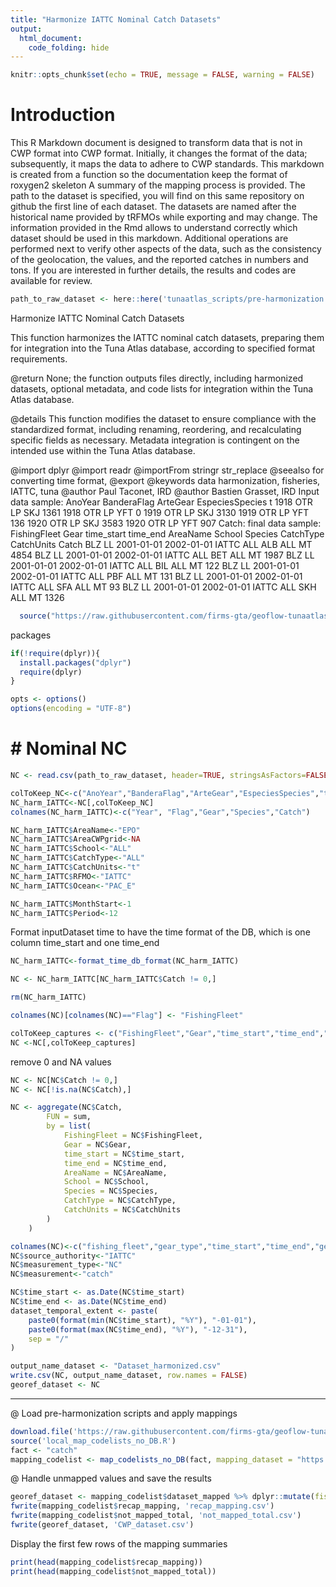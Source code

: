 ```yaml
---
title: "Harmonize IATTC Nominal Catch Datasets"
output: 
  html_document: 
    code_folding: hide
---
```

```r
knitr::opts_chunk$set(echo = TRUE, message = FALSE, warning = FALSE)
```

# Introduction

This R Markdown document is designed to transform data that is not in CWP format into CWP format.
Initially, it changes the format of the data; subsequently, it maps the data to adhere to CWP standards.
This markdown is created from a function so the documentation keep the format of roxygen2 skeleton
A summary of the mapping process is provided. The path to the dataset is specified, you will find on this same repository on github the first line of each dataset. The datasets are named after the historical name provided by tRFMOs while exporting and may change. The information provided in the Rmd allows to understand correctly which dataset should be used in this markdown.
Additional operations are performed next to verify other aspects of the data, such as the consistency of the geolocation, the values, and the reported catches in numbers and tons.
If you are interested in further details, the results and codes are available for review.

```r
path_to_raw_dataset <- here::here('tunaatlas_scripts/pre-harmonization', 'iattc', 'nominal', 'data', 'CatchFlagGear.csv')
```

Harmonize IATTC Nominal Catch Datasets

This function harmonizes the IATTC nominal catch datasets,
preparing them for integration into the Tuna Atlas database, according to specified format requirements.


@return None; the function outputs files directly, including harmonized datasets,
        optional metadata, and code lists for integration within the Tuna Atlas database.

@details This function modifies the dataset to ensure compliance with the standardized
         format, including renaming, reordering, and recalculating specific fields as necessary.
         Metadata integration is contingent on the intended use within the Tuna Atlas database.

@import dplyr
@import readr
@importFrom stringr str_replace
@seealso \code{\link{format_time_db_format}} for converting time format,
@export
@keywords data harmonization, fisheries, IATTC, tuna
@author Paul Taconet, IRD \email{paul.taconet@ird.fr}
@author Bastien Grasset, IRD \email{bastien.grasset@ird.fr}
Input data sample:
AnoYear BanderaFlag ArteGear EspeciesSpecies    t
1918         OTR       LP             SKJ 1361
1918         OTR       LP             YFT    0
1919         OTR       LP             SKJ 3130
1919         OTR       LP             YFT  136
1920         OTR       LP             SKJ 3583
1920         OTR       LP             YFT  907
Catch: final data sample:
FishingFleet Gear time_start   time_end AreaName School Species CatchType CatchUnits Catch
BLZ   LL 2001-01-01 2002-01-01    IATTC    ALL     ALB       ALL         MT  4854
BLZ   LL 2001-01-01 2002-01-01    IATTC    ALL     BET       ALL         MT  1987
BLZ   LL 2001-01-01 2002-01-01    IATTC    ALL     BIL       ALL         MT   122
BLZ   LL 2001-01-01 2002-01-01    IATTC    ALL     PBF       ALL         MT   131
BLZ   LL 2001-01-01 2002-01-01    IATTC    ALL     SFA       ALL         MT    93
BLZ   LL 2001-01-01 2002-01-01    IATTC    ALL     SKH       ALL         MT  1326

```r
  source("https://raw.githubusercontent.com/firms-gta/geoflow-tunaatlas/master/sardara_functions/format_time_db_format.R")
```

packages

```r
if(!require(dplyr)){
  install.packages("dplyr")
  require(dplyr)
}
```


```r
opts <- options()
options(encoding = "UTF-8")
```

# # Nominal NC

```r
NC <- read.csv(path_to_raw_dataset, header=TRUE, stringsAsFactors=FALSE, strip.white=TRUE)

colToKeep_NC<-c("AnoYear","BanderaFlag","ArteGear","EspeciesSpecies","t")
NC_harm_IATTC<-NC[,colToKeep_NC]
colnames(NC_harm_IATTC)<-c("Year", "Flag","Gear","Species","Catch")

NC_harm_IATTC$AreaName<-"EPO"
NC_harm_IATTC$AreaCWPgrid<-NA
NC_harm_IATTC$School<-"ALL"
NC_harm_IATTC$CatchType<-"ALL"
NC_harm_IATTC$CatchUnits<-"t"
NC_harm_IATTC$RFMO<-"IATTC"
NC_harm_IATTC$Ocean<-"PAC_E"

NC_harm_IATTC$MonthStart<-1
NC_harm_IATTC$Period<-12
```

Format inputDataset time to have the time format of the DB, which is one column time_start and one time_end

```r
NC_harm_IATTC<-format_time_db_format(NC_harm_IATTC)

NC <- NC_harm_IATTC[NC_harm_IATTC$Catch != 0,]

rm(NC_harm_IATTC)

colnames(NC)[colnames(NC)=="Flag"] <- "FishingFleet"

colToKeep_captures <- c("FishingFleet","Gear","time_start","time_end","AreaName","School","Species","CatchType","CatchUnits","Catch")
NC <-NC[,colToKeep_captures]
```

remove 0 and NA values 

```r
NC <- NC[NC$Catch != 0,]
NC <- NC[!is.na(NC$Catch),] 

NC <- aggregate(NC$Catch,
		FUN = sum,
		by = list(
			FishingFleet = NC$FishingFleet,
			Gear = NC$Gear,
			time_start = NC$time_start,
			time_end = NC$time_end,
			AreaName = NC$AreaName,
			School = NC$School,
			Species = NC$Species,
			CatchType = NC$CatchType,
			CatchUnits = NC$CatchUnits
		)
	)

colnames(NC)<-c("fishing_fleet","gear_type","time_start","time_end","geographic_identifier","fishing_mode","species","measurement_type","measurement_unit","measurement_value")
NC$source_authority<-"IATTC"
NC$measurement_type<-"NC"
NC$measurement<-"catch"
```


```r
NC$time_start <- as.Date(NC$time_start)
NC$time_end <- as.Date(NC$time_end)
dataset_temporal_extent <- paste(
	paste0(format(min(NC$time_start), "%Y"), "-01-01"),
	paste0(format(max(NC$time_end), "%Y"), "-12-31"),
	sep = "/"
)

output_name_dataset <- "Dataset_harmonized.csv"
write.csv(NC, output_name_dataset, row.names = FALSE)
georef_dataset <- NC
```

----------------------------------------------------------------------------------------------------------------------------  
@ Load pre-harmonization scripts and apply mappings

```r
download.file('https://raw.githubusercontent.com/firms-gta/geoflow-tunaatlas/master/tunaatlas_scripts/pre-harmonization/map_codelists_no_DB.R', destfile = 'local_map_codelists_no_DB.R')
source('local_map_codelists_no_DB.R')
fact <- "catch"
mapping_codelist <- map_codelists_no_DB(fact, mapping_dataset = "https://raw.githubusercontent.com/fdiwg/fdi-mappings/main/global/firms/gta/codelist_mapping_rfmos_to_global.csv", dataset_to_map = georef_dataset, mapping_keep_src_code = FALSE, summary_mapping = TRUE, source_authority_to_map = c("IATTC", "CCSBT", "WCPFC"))
```

@ Handle unmapped values and save the results

```r
georef_dataset <- mapping_codelist$dataset_mapped %>% dplyr::mutate(fishing_fleet = ifelse(fishing_fleet == 'UNK', 'NEI', fishing_fleet), gear_type = ifelse(gear_type == 'UNK', '99.9', gear_type))
fwrite(mapping_codelist$recap_mapping, 'recap_mapping.csv')
fwrite(mapping_codelist$not_mapped_total, 'not_mapped_total.csv')
fwrite(georef_dataset, 'CWP_dataset.csv')
```

Display the first few rows of the mapping summaries

```r
print(head(mapping_codelist$recap_mapping))
print(head(mapping_codelist$not_mapped_total))
```

